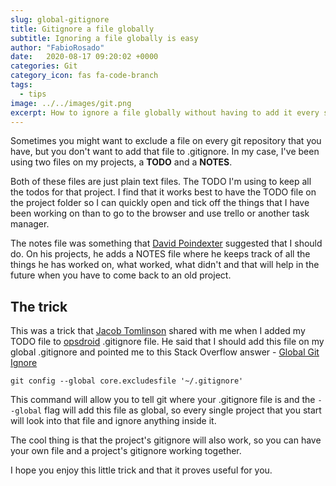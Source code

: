 ```yaml
---
slug: global-gitignore
title: Gitignore a file globally
subtitle: Ignoring a file globally is easy
author: "FabioRosado"
date:   2020-08-17 09:20:02 +0000
categories: Git
category_icon: fas fa-code-branch
tags: 
  - tips
image: ../../images/git.png
excerpt: How to ignore a file globally without having to add it every single time to your .gitignore file.
---
```



Sometimes you might want to exclude a file on every git repository that you have, but you don't want to add that file to .gitignore. In my case, I've been using two files on my projects, a **TODO** and a **NOTES**.

Both of these files are just plain text files. The TODO I'm using to keep all the todos for that project. I find that it works best to have the TODO file on the project folder so I can quickly open and tick off the things that I have been working on than to go to the browser and use trello or another task manager.

The notes file was something that [David Poindexter](https://www.dpoindexter.com/) suggested that I should do. On his projects, he adds a NOTES file where he keeps track of all the things he has worked on, what worked, what didn't and that will help in the future when you have to come back to an old project.


## The trick

This was a trick that [Jacob Tomlinson](https://jacobtomlinson.dev/) shared with me when I added my TODO file to [opsdroid](https://opsdroid.dev) .gitignore file. He said that I should add this file on my global .gitignore and pointed me to this Stack Overflow answer - [Global Git Ignore](https://stackoverflow.com/questions/7335420/global-git-ignore/7335487#7335487)

```shell
git config --global core.excludesfile '~/.gitignore'
```

This command will allow you to tell git where your .gitignore file is and the `--global` flag will add this file as global, so every single project that you start will look into that file and ignore anything inside it.

The cool thing is that the project's gitignore will also work, so you can have your own file and a project's gitignore working together.

I hope you enjoy this little trick and that it proves useful for you.